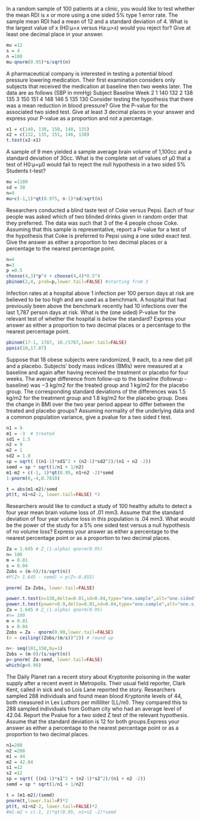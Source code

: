 In a random sample of 100 patients at a clinic, you would like to test whether the mean RDI is x or more using
a one sided 5% type 1 error rate. The sample mean RDI had a mean of 12 and a standard deviation of 4.
What is the largest value of x (H0:μ=x versus Ha:μ>x) would you reject for?
Give at least one decimal place in your answer.
```r
mu =12
s = 4
n =100
mu-qnorm(0.95)*s/sqrt(n) 
```
A pharmaceutical company is interested in testing a potential blood pressure lowering medication. Their first examination considers only subjects that received the medication at baseline then two weeks later. The data are as follows (SBP in mmHg)
Subject    Baseline	Week 2
1	140	132
2	138	135
3	150	151
4	148	146
5	135	130
Consider testing the hypothesis that there was a mean reduction in blood pressure? Give the P-value for the associated two sided test. Give at least 3 decimal places in your answer and express your P-value as a proportion and not a percentage.
```r
x1 = c(140, 138, 150, 148, 135)
x2 = c(132, 135, 151, 146, 130)
t.test(x2-x1)
```

A sample of 9 men yielded a sample average brain volume of 1,100cc and a standard deviation of 30cc. What is the complete set of values of μ0 that a test of H0:μ=μ0 would fail to reject the null hypothesis in a two sided 5% Students t-test?

```r
mu =1100
sd = 30
n=9
mu+c(-1,1)*qt(0.975, n-1)*sd/sqrt(n) 
```
Researchers conducted a blind taste test of Coke versus Pepsi. Each of four people was asked which of two blinded drinks given in random order that they preferred. The data was such that 3 of the 4 people chose Coke. Assuming that this sample is representative, report a P-value for a test of the hypothesis that Coke is preferred to Pepsi using a one sided exact test. Give the answer as either a proportion to two decimal places or a percentage to the nearest percentage point.
```r
n=4
m=3
p =0.5
choose(4,3)*p^4 + choose(4,4)*0.5^4
pbinom(2,4, prob=p,lower.tail=FALSE) #starting from 3
```

Infection rates at a hospital above 1 infection per 100 person days at risk are believed to be too high and are used as a benchmark. A hospital that had previously been above the benchmark recently had 10 infections over the last 1,787 person days at risk. What is the (one sided) P-value for the relevant test of whether the hospital is *below* the standard? Express your answer as either a proportion to two decimal places or a percentage to the nearest percentage point.
```r
pbinom(17-1, 1787, 10./1787,lower.tail=FALSE)
ppois(10,17.87)
```

Suppose that 18 obese subjects were randomized, 9 each, to a new diet pill and a placebo. Subjects’ body mass indices (BMIs) were measured at a baseline and again after having received the treatment or placebo for four weeks. The average difference from follow-up to the baseline (followup - baseline) was −3 kg/m2 for the treated group and 1 kg/m2 for the placebo group. The corresponding standard deviations of the differences was 1.5 kg/m2 for the treatment group and 1.8 kg/m2 for the placebo group. Does the change in BMI over the two year period appear to differ between the treated and placebo groups? Assuming normality of the underlying data and a common population variance, give a pvalue for a two sided t test.

```r
n1 = 9
m1 = -3  # treated
sd1 = 1.5
n2 = 9
m2 = 1
sd2 = 1.8
sp = sqrt( ((n1-1)*sd1^2 + (n2-1)*sd2^2)/(n1 + n2 -2))
semd = sp * sqrt(1/n1 + 1/n2)
m1-m2 + c(-1, 1)*qt(0.95, n1+n2 -2)*semd
1-pnorm(0,-4,0.7810)

t = abs(m1-m2)/semd
pt(t, n1+n2-2, lower.tail=FALSE) *2
```

Researchers would like to conduct a study of 100 healthy adults to detect a four year mean brain volume loss of .01 mm3. Assume that the standard deviation of four year volume loss in this population is .04 mm3. What would be the power of the study for a 5% one sided test versus a null hypothesis of no volume loss? Express your answer as either a percentage to the nearest percentage point or as a proportion to two decimal places.
```r
Za = 1.645 # Z_(1-alpha) qnorm(0.95)
n= 100
m = 0.01
s = 0.04
Zobs = (m-0)/(s/sqrt(n))
#P(Z> 1.645 - semd) = p(Z>-0.855)

pnorm( Za-Zobs, lower.tail=FALSE)
```

```r
power.t.test(n=138,delta=0.01,sd=0.04,type="one.sample",alt="one.sided")$power
power.t.test(power=0.9,delta=0.01,sd=0.04,type="one.sample",alt="one.sided")
Za = 1.645 # Z_(1-alpha) qnorm(0.95)
#n= 100
m = 0.01
s = 0.04
Zobs = Za - qnorm(0.90,lower.tail=FALSE) 
(n = ceiling((Zobs/(m/s))^2)) # round up

n<- seq(101,150,by=1)
Zobs = (m-0)/(s/sqrt(n))
p<-pnorm( Za-semd, lower.tail=FALSE)
which(p>0.90)
```

The Daily Planet ran a recent story about Kryptonite poisoning in the water supply after a recent event in Metropolis. Their usual field reporter, Clark Kent, called in sick and so Lois Lane reported the story. Researchers sampled 288 individuals and found mean blood Kryptonite levels of 44, both measured in Lex Luthors per milliliter (LL/ml). They compared this to 288 sampled individuals from Gotham city who had an average level of 42.04. Report the Pvalue for a two sided Z test of the relevant hypothesis. Assume that the standard deviation is 12 for both groups.Express your answer as either a percentage to the nearest percentage point or as a proportion to two decimal places.
```r
n1=288
n2 =288
m1 = 44
m2 = 42.04
s1 =12
s2 =12
sp = sqrt( ((n1-1)*s1^2 + (n2-1)*s2^2)/(n1 + n2 -2))
semd = sp * sqrt(1/n1 + 1/n2)

t = (m1-m2)/(semd)
pnorm(t,lower.tail=F)*2
pt(t, n1+n2-2, lower.tail=FALSE)*2
#m1-m2 + c(-1, 1)*qt(0.95, n1+n2 -2)*semd
```